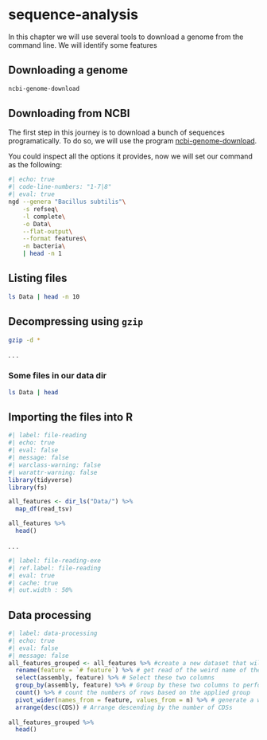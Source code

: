 # sequence-analysis

In this chapter we will use several tools to download a genome from the command line. We will identify some features 

## Downloading a genome

```bash
ncbi-genome-download 
```


## Downloading from NCBI

The first step in this journey is to download a bunch of sequences programatically. To do so, we will use the program [ncbi-genome-download](https://github.com/kblin/ncbi-genome-download).

You could inspect all the options it provides, now we will set our command as the following:

```zsh
#| echo: true
#| code-line-numbers: "1-7|8"
#| eval: true
ngd --genera "Bacillus subtilis"\
    -s refseq\
    -l complete\
    -o Data\
    --flat-output\
    --format features\
    -n bacteria\
    | head -n 1
```


## Listing files

```zsh
ls Data | head -n 10
```

## Decompressing using `gzip`

```zsh
gzip -d *
```

. . .

### Some files in our data dir

```zsh
ls Data | head
```

## Importing the files into R

```r
#| label: file-reading
#| echo: true
#| eval: false
#| message: false
#| warclass-warning: false
#| warattr-warning: false
library(tidyverse)
library(fs)

all_features <- dir_ls("Data/") %>% 
  map_df(read_tsv)

all_features %>% 
  head()
```

. . .

```r
#| label: file-reading-exe
#| ref.label: file-reading
#| eval: true
#| cache: true
#| out.width : 50%
```

## Data processing

```r
#| label: data-processing
#| echo: true
#| eval: false
#| message: false
all_features_grouped <- all_features %>% #create a new dataset that will group by features per accsession
  rename(feature = `# feature`) %>% # get read of the weird name of the column
  select(assembly, feature) %>% # Select these two columns
  group_by(assembly, feature) %>% # Group by these two columns to perform operations
  count() %>% # count the numbers of rows based on the applied group
  pivot_wider(names_from = feature, values_from = n) %>% # generate a wide dataset sending row names as columns
  arrange(desc(CDS)) # Arrange descending by the number of CDSs
    
all_features_grouped %>% 
  head()
```
